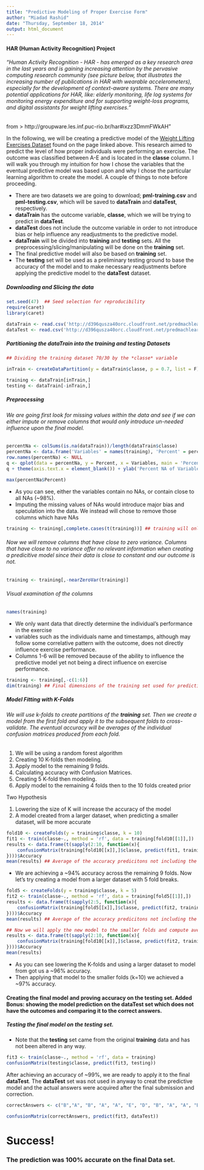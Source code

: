 ```yaml
---
title: "Predictive Modeling of Proper Exercise Form"
author: "Miadad Rashid"
date: "Thursday, September 18, 2014"
output: html_document
---
```


#### HAR (Human Activity Recognition) Project

###### "Human Activity Recognition - HAR - has emerged as a key research area in the last years and is gaining increasing attention by the pervasive computing research community (see picture below, that illustrates the increasing number of publications in HAR with wearable accelerometers), especially for the development of context-aware systems. There are many potential applications for HAR, like: elderly monitoring, life log systems for monitoring energy expenditure and for supporting weight-loss programs, and digital assistants for weight lifting exercises."

from > http://groupware.les.inf.puc-rio.br/har#ixzz3DmmFWkAH"

In the following, we will be creating a predictive model of the [Weight Lifting Exercises Dataset](http://groupware.les.inf.puc-rio.br/static/WLE/WearableComputing_weight_lifting_exercises_biceps_curl_variations.csv "Weight Lifting Dataset") found on the page linked above.  This research aimed to predict the level of how proper individuals were performing an exercise.  The outcome was classified between A-E and is located in the **classe** column.  I will walk you through my intuition for how I chose the variables that the eventual predictive model was based upon and why I chose the particular learning algorithm to create the model.  A couple of things to note before proceeding.

 - There are two datasets we are going to download; **pml-training.csv** and **pml-testing.csv**, which will be saved to **dataTrain** and **dataTest**, respectively.
 - **dataTrain** has the outcome variable, **classe**, which we will be trying to predict in **dataTest**.
 - **dataTest** does not include the outcome variable in order to not introduce bias or help influence any readjustments to the predictive model.
 - **dataTrain** will be divided into **training** and **testing** sets.  All the preprocessing/slicing/manipulating will be done on the **training** set.  
 - The final predictive model will also be based on **training** set. 
 - The **testing** set will be used as a preliminary testing ground to base the accuracy of the model and to make necessary readjustments before applying the predictive model to the **dataTest** dataset.

##### Downloading and Slicing the data

```r
set.seed(47)  ## Seed selection for reproducibility
require(caret)
library(caret)

dataTrain <- read.csv('http://d396qusza40orc.cloudfront.net/predmachlearn/pml-training.csv')  ## Training dataset
dataTest <- read.csv('http://d396qusza40orc.cloudfront.net/predmachlearn/pml-testing.csv')  ## Testing dataset
```


##### Partitioning the dataTrain into the training and testing Datasets

```r
## Dividing the training dataset 70/30 by the *classe* variable

inTrain <- createDataPartition(y = dataTrain$classe, p = 0.7, list = F)      

training <- dataTrain[inTrain,]  
testing <- dataTrain[-inTrain,]

```

##### Preprocessing
###### We are going first look for missing values within the data and see if we can either impute or remove columns that would only introduce un-needed influence upon the final model.
```r
percentNa <- colSums(is.na(dataTrain))/length(dataTrain$classe)
percentNa <- data.frame('Variables' = names(training), 'Percent' = percentNa)
row.names(percentNa) <- NULL
q <- qplot(data = percentNa, y = Percent, x = Variables, main = 'Percent NAs contained in each Column')
q + theme(axis.text.x = element_blank()) + ylab('Percent NA of Variables')

```

```r
max(percentNa$Percent)
```

 - As you can see, either the variables contain no NAs, or contain close to all NAs (~98%).
 - Imputing the missing values of NAs would introduce major bias and speculation into the data.  We instead will chose to remove those columns which have NAs

```r
training <- training[,complete.cases(t(training))] ## training will only include complete columns
```

###### Now we will remove columns that have close to zero variance.  Columns that have close to no variance offer no relevant information when creating a predicitive model since their data is close to constant and our outcome is not.
```r
training <- training[,-nearZeroVar(training)]
```

###### Visual examination of the columns
```r
names(training)
```

 - We only want data that directly determine the individual's performance in the exercise
 - variables such as the individuals name and timestamps, although may follow some correlative pattern with the outcome, does not directly influence exercise performance.
 - Columns 1-6 will be removed because of the ability to influence the predictive model yet not being a direct influence on exercise performance.

```r
training <- training[,-c(1:6)]
dim(training) ## Final dimensions of the training set used for predictive modeling
```

##### Model Fitting with K-Folds
###### We will use k-folds to create partitions of the **training** set.  Then we create a model from the first fold and apply it to the subsequent folds to cross-validate.  The eventual accuracy will be averages of the individual confusion matrices produced from each fold.

 1. We will be using a random forest algorithm
 2. Creating 10 K-folds then modeling.
 3. Apply model to the remaining 9 folds.
 4. Calculating accuracy with Confusion Matrices.
 5. Creating 5 K-fold then modeling.
 6. Apply model to the remaining 4 folds then to the 10 folds created prior
 
Two Hypothesis

 1. Lowering the size of K will increase the accuracy of the model
 2. A model created from a larger dataset, when predicting a smaller dataset, will be more accurate

```r
fold10 <- createFolds(y = training$classe, k = 10)
fit1 <- train(classe~., method = 'rf', data = training[fold10[[1]],])
results <- data.frame(t(sapply(2:10, function(x){
    confusionMatrix(training[fold10[[x]],]$classe, predict(fit1, training[fold10[[x]],]))$overall
})))$Accuracy
mean(results) ## Average of the accuracy predicitons not including the fold the model was created from

```

 - We are achieving a ~94% accuracy across the remaining 9 folds.  Now let's try creating a model from a larger dataset with 5 fold breaks.

```r
fold5 <- createFolds(y = training$classe, k = 5)
fit2 <- train(classe~., method = 'rf', data = training[fold5[[1]],])
results <- data.frame(t(sapply(2:5, function(x){
    confusionMatrix(training[fold5[[x]],]$classe, predict(fit2, training[fold5[[x]],]))$overall
})))$Accuracy
mean(results) ## Average of the accuracy predicitons not including the fold the model was created from

## Now we will apply the new model to the smaller folds and compute average accuracy
results <- data.frame(t(sapply(2:10, function(x){
    confusionMatrix(training[fold10[[x]],]$classe, predict(fit2, training[fold10[[x]],]))$overall
})))$Accuracy
mean(results)

```

 - As you can see lowering the K-folds and using a larger dataset to model from got us a ~96% accuracy.
 - Then applying that model to the smaller folds (k=10) we achieved a ~97% accuracy.
 
#### Creating the final model and proving accuracy on the testing set.  Added Bonus: showing the model prediction on the dataTest set which does not have the outcomes and comparing it to the correct answers.

##### Testing the final model on the testing set.

 - Note that the **testing** set came from the original **training** data and has not been altered in any way.

```r
fit3 <- train(classe~., method = 'rf', data = training)
confusionMatrix(testing$classe, predict(fit3, testing))
```

After achieving an accuracy of ~99%, we are ready to apply it to the final **dataTest**.  The **dataTest** set was not used in anyway to creat the predictive model and the actual answers were acquired after the final submission and correction. 

```r
correctAnswers <- c("B","A", "B", "A", "A", "E", "D", "B", "A", "A", "B", "C", "B", "A", "E", "E", "A", "B", "B", "B")  ## Achieved from correct submissions

confusionMatrix(correctAnswers, predict(fit3, dataTest))

```

# Success!  

### The prediction was 100% accurate on the final Data set.